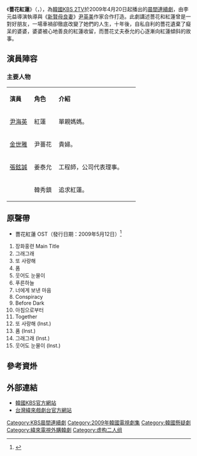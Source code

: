 {{Infobox Television
| show_name            = 薔花紅蓮
| original_name        = {{lang|ko|장화, 홍련}}
| image                = [[File:Love_and_Obsession.jpg|250px]]
| caption              = 
| show_name_2          =
| format               = 
| creator              = 
| developer            = 
| writer               = [[尹英美|尹英美]]
| director             = 李元益
| creative_director    = 
| presenter            = 
| starring             = [[尹海英|尹海英]]、[[金世雅|金世雅]]、[[張鉉誠|張鉉誠]]、{{link-ko|崔在元|최재원 (배우)}}
| judges               = 
| voices               = 
| narrated             = 
| theme_music_composer = 
| opentheme            = 
| endtheme             = 
| composer             = 
| country              = {{KOR}}
| language             = 
| num_seasons          = 
| num_episodes         = 150 
| list_episodes        = 
| executive_producer   = 
| producer             = 郭基元
| supervising_producer = 
| editor               = 
| location             = {{KOR}}
| cinematography       = 
| camera               = 
| runtime              = 約30分鐘
| company              = 
| distributor          = 
| channel              = [[KBS第2頻道|KBS2]]
| picture_format       = 
| audio_format         = 
| slogan               = 
| first_run            = {{KOR}}
| first_aired          = {{start date|2009|04|20}}
| last_aired           = {{end date|2009|10|10}}
| status               = 
| preceded_by          = 
| followed_by          = 
| related              = 
| website              = http://www.kbs.co.kr/drama/janghong/ 
| production_website   = 
| 台灣名稱              = 薔花與紅蓮（緯來）
| 新加坡名稱            = 薔花與紅蓮（星和）
}}
《'''薔花紅蓮'''》（{{lang-ko|'''장화, 홍련'''}}，{{lang-en|'''Love and Obsession'''}}），為[[韓國|韓國]][[KBS第2頻道|KBS 2TV]]於2009年4月20日起播出的[[KBS晨間連續劇|晨間連續劇]]，由李元益導演執導與《[[新賢母良妻|新賢母良妻]]》[[尹英美|尹英美]]作家合作打造。此劇講述薔花和紅蓮曾是一對好朋友，一場車禍卻徹底改變了她們的人生，十年後，自私自利的薔花遺棄了癡呆的婆婆，婆婆被心地善良的紅蓮收留，而薔花丈夫泰允的心逐漸向紅蓮傾斜的故事。

== 演員陣容 ==
=== 主要人物 ===
{| class="wikitable" width="70%" style="text-align:center"
|- style="background:lightskyblue; color:black" align=center
| width="15%" | '''演員''' 
| width="15%" | '''角色'''
| '''介紹'''
|-
| [[尹海英|尹海英]] || 紅蓮 ||align=left|單親媽媽。
|-
| [[金世雅|金世雅]] || 尹薔花 ||align=left|貴婦。
|-
| [[張鉉誠|張鉉誠]] || 姜泰允 ||align=left|工程師，公司代表理事。
|-
| {{link-ko|崔在元|최재원 (배우)}} || 韓秀鎮 ||align=left|追求紅蓮。
|}

==原聲帶==
*薔花紅蓮 OST（發行日期：2009年5月12日）<ref>{{cite web|title=장화홍련 O.S.T|url=https://vibe.naver.com/album/156508|website=|language=|date=|access-date=}}</ref>
#장화홍련 Main Title
#그래그래
#또 사랑해
#품
#웃어도 눈물이
#푸른하늘
#너에게 보낸 마음
#Conspiracy
#Before Dark
#아침으로부터
#Together
#또 사랑해 (Inst.)
#품 (Inst.)
#그래그래 (Inst.)
#웃어도 눈물이 (Inst.)

== 參考資烞 ==
{{reflist}}

== 外部連結 ==
*[http://www.kbs.co.kr/drama/janghong/ 韓國KBS官方網站] {{Wayback|url=http://www.kbs.co.kr/drama/janghong/ |date=20100105182443 }} {{ko icon}}
*[http://drama.videoland.com.tw/channel/ch04/ 台灣緯來戲劇台官方網站] {{Wayback|url=http://drama.videoland.com.tw/channel/ch04/ |date=20101124103246 }}{{zh}}

{{電視節目的變遷
|電視台={{KOR}} [[韓國放送公社|KBS]] 
|播放檔次=[[KBS_2TV晨间連續劇|2TV晨间連續劇]]
|節目名稱=薔花紅蓮<br />（2009.4.20 - 2009.10.10）
|上一節目=[[妻子和女人|妻子和女人]]<br />（2008.10.20 - 2009.4.18）
|下一節目=[[全都給你|全都給你]]<br />（2009.10.12 - 2010.4.3）
}}

{{電視節目的變遷
|電視台={{TWN}} [[緯來戲劇台|緯來戲劇台]] 
|播放檔次=週一至週五晚間 21:00 - 22:00<br>3月26日起 20:00 - 22:00<br>5月11日起 20:00 - 21:00
|節目名稱=薔花與紅蓮<br />（2010.2.23 - 2010.6.1）
|上一節目=[[愛你，別哭|愛你，別哭]]<br />（2009.12.24  - 2010.3.25）
|下一節目=[[不要猶豫|不要猶豫]]<br />（2010.5.11 - 2010.7.28）
}}

{{電視節目的變遷
|電視台={{SIN}} [[星和都會台|星和都會台]]
|播放檔次=星期一至五 19:00 - 20:15 
|節目名稱=薔花與紅蓮<br />（2011.08.17 - 2011.11.30）
|上一節目=[[黃金魚|禁忌的愛戀]]<br />（2011.05.16 - 2011.08.16）
|下一節目=[[笑吧！東海|笑吧！東海]]<br />（2011.12.1 - 2012.3.23）
}}

{{KBS晨間連續劇}}

{{DEFAULTSORT:Janghwa, Honglyeon}}
[[Category:KBS晨間連續劇|Category:KBS晨間連續劇]]
[[Category:2009年韓國電視劇集|Category:2009年韓國電視劇集]]
[[Category:韓國懸疑劇|Category:韓國懸疑劇]]
[[Category:緯來電視外購韓劇|Category:緯來電視外購韓劇]]
[[Category:虚构二人组|Category:虚构二人组]]